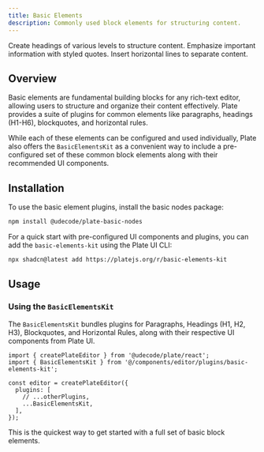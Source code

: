 ```yaml
---
title: Basic Elements
description: Commonly used block elements for structuring content.
---
```


<Cards>

<Card icon="heading" title="Heading" href="/docs/heading">
Create headings of various levels to structure content.
</Card>

<Card icon="blockquote" title="Blockquote" href="/docs/blockquote">
Emphasize important information with styled quotes.
</Card>

<Card icon="horizontal-rule" title="Horizontal Rule" href="/docs/horizontal-rule">
Insert horizontal lines to separate content.
</Card>

</Cards>

<ComponentPreview name="basic-elements-demo" />

## Overview

Basic elements are fundamental building blocks for any rich-text editor, allowing users to structure and organize their content effectively. Plate provides a suite of plugins for common elements like paragraphs, headings (H1-H6), blockquotes, and horizontal rules.

While each of these elements can be configured and used individually, Plate also offers the `BasicElementsKit` as a convenient way to include a pre-configured set of these common block elements along with their recommended UI components.

## Installation

To use the basic element plugins, install the basic nodes package:

```bash
npm install @udecode/plate-basic-nodes
```

For a quick start with pre-configured UI components and plugins, you can add the `basic-elements-kit` using the Plate UI CLI:

```bash
npx shadcn@latest add https://platejs.org/r/basic-elements-kit
```

## Usage

<Steps>

### Using the `BasicElementsKit`

The `BasicElementsKit` bundles plugins for Paragraphs, Headings (H1, H2, H3), Blockquotes, and Horizontal Rules, along with their respective UI components from Plate UI.

```tsx
import { createPlateEditor } from '@udecode/plate/react';
import { BasicElementsKit } from '@/components/editor/plugins/basic-elements-kit';

const editor = createPlateEditor({
  plugins: [
    // ...otherPlugins,
    ...BasicElementsKit,
  ],
});
```

This is the quickest way to get started with a full set of basic block elements.

<ComponentSource name="basic-elements-kit" />

</Steps>
